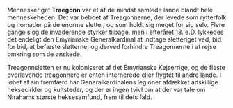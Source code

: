 {{title:Traegonn Sletten}}
{{author:Jesper Kristiansen}}
{{timestamp:2011-12-17T12:57:49Z}}
{{copyright:Traegonn Sletten}}
Menneskeriget '''Traegonn''' var et af de mindst samlede lande blandt hele menneskeheden. Det var beboet af Treagonnerne, der levede som rytterfolk og nomader på de enorme sletter, og som holdt sig meget for sig selv. Flere gange slog de invaderende styrker tilbage, men i efteråret 13. e.D. lykkedes det endeligt den Emyrianske Generalkardinal at indtage sletteriget ved, bid for bid, at befæste sletterne, og derved forhindre Treagonnerne i at rejse omkring som de ønskede.

Treagonnsletten er nu koloniseret af det Emyrianske Kejserrige, og de fleste overlevende treagonnere er enten internerede eller flygtet til andre lande. I løbet af sin fremfærd har Generalkardinalens legioner afdækket adskillige heksecirkler og kultsteder, og der er ingen tvivl om at der var tale om Nirahams største heksesamfund, frem til dets fald.